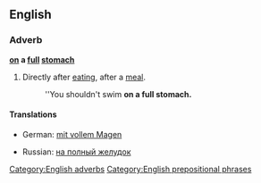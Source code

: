 ==English==

===Adverb===
'''[[on]] a [[full]] [[stomach]]'''

# {{idiomatic}} Directly after [[eating]], after a [[meal]].
#: ''You shouldn't swim '''on a full stomach.'''

====Translations====
{{trans-top|directly after eating, after a meal}}
* German: [[mit vollem Magen]]
{{trans-mid}}
* Russian: [[на полный желудок]]
{{trans-bottom}}

[[Category:English adverbs]]
[[Category:English prepositional phrases]]
